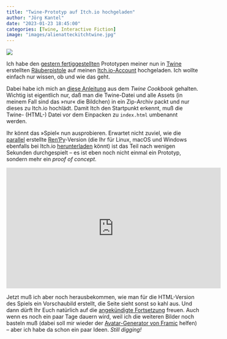 ```yaml
---
title: "Twine-Prototyp auf Itch.io hochgeladen"
author: "Jörg Kantel"
date: "2023-01-23 18:45:00"
categories: [Twine, Interactive Fiction]
image: "images/alienatteckitchtwine.jpg"
---
```


[![](images/alienatteckitchtwine-b.jpg)](https://www.flickr.com/photos/schockwellenreiter/52644109892/)

Ich habe den [gestern fertiggestellten](https://kantel.github.io/posts/2023012201_alien_attack_v1_twine/) Prototypen meiner nun in [Twine](http://cognitiones.kantel-chaos-team.de/multimedia/spieleprogrammierung/twine2.html) erstellten [Räuberpistole](https://kantel.github.io/posts/2022122102_alien_invasion_stage_1/) auf meinen [Itch.io-Account](https://kantel.itch.io/alien-attack-v1) hochgeladen. Ich wollte einfach nur wissen, ob und wie das geht.

Dabei habe ich mich an [diese Anleitung](https://twinery.org/cookbook/starting/twine2/publishing_on_itchio.html) aus dem *Twine Cookbook* gehalten. Wichtig ist eigentlich nur, daß man die Twine-Datei und alle Assets (in meinem Fall sind das »nur« die Bildchen) in ein Zip-Archiv packt und nur dieses zu Itch.io hochlädt. Damit Itch den Startpunkt erkennt, muß die Twine- (HTML-) Datei vor dem Einpacken zu `index.html` umbenannt werden.

Ihr könnt das »Spiel« nun ausprobieren. Erwartet nicht zuviel, wie die [parallel](https://kantel.github.io/posts/20221222201_renpy_app/) erstellte [Ren'Py](http://cognitiones.kantel-chaos-team.de/multimedia/spieleprogrammierung/renpy.html)-Version (die Ihr für Linux, macOS und Windows ebenfalls bei Itch.io [herunterladen](https://kantel.itch.io/alien-attack-renpy-test) könnt) ist das Teil nach wenigen Sekunden durchgespielt -- es ist eben noch nicht einmal ein Prototyp, sondern mehr ein *proof of concept*.

<iframe width="560" height="315" src="https://www.youtube.com/embed/OuJUKjQNSyI" title="YouTube video player" frameborder="0" allow="accelerometer; autoplay; clipboard-write; encrypted-media; gyroscope; picture-in-picture; web-share" allowfullscreen></iframe>

Jetzt muß ich aber noch herausbekommen, wie man für die HTML-Version des Spiels ein Vorschaubild erstellt, die Seite sieht sonst so kahl aus. Und dann dürft Ihr Euch natürlich auf die [angekündigte Fortsetzung](https://kantel.github.io/posts/2022122102_alien_invasion_stage_1/) freuen. Auch wenn es noch ein paar Tage dauern wird, weil ich die weiteren Bilder noch basteln muß (dabei soll mir wieder der [Avatar-Generator von Framic](https://framiq.com/) helfen) --  aber ich habe da schon ein paar Ideen. *Still digging!*